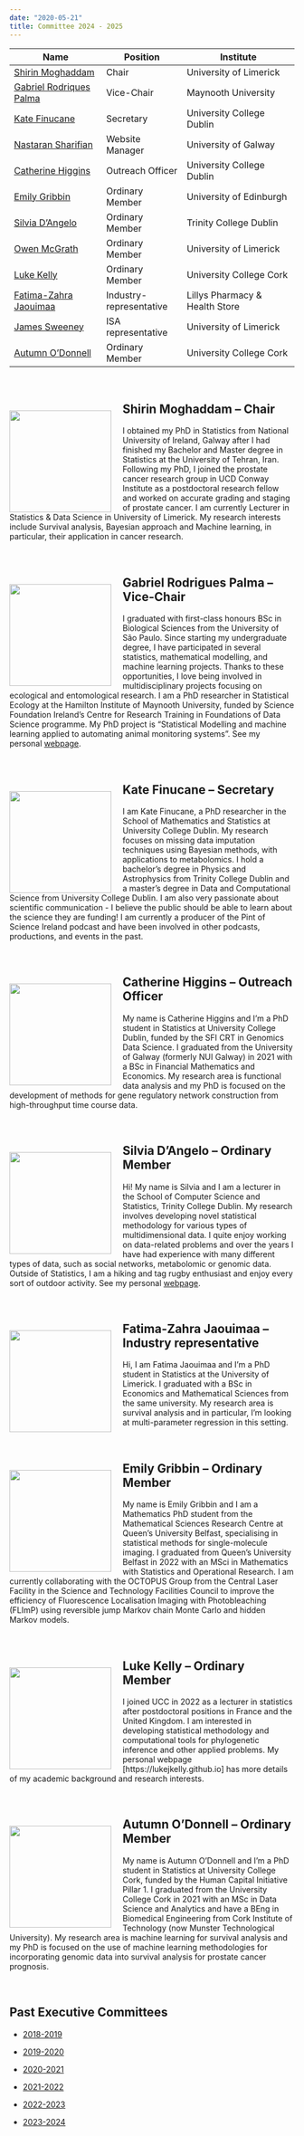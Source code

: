 ```yaml
---
date: "2020-05-21"
title: Committee 2024 - 2025
---
```

<style type="text/css">
html {
  scroll-behavior: smooth;
}

#myBtn {
  display: none; /* Hidden by default */
  position: fixed; /* Fixed/sticky position */
  bottom: 20px; /* Place the button at the bottom of the page */
  right: 30px; /* Place the button 30px from the right */
  z-index: 99; /* Make sure it does not overlap */
  border: none; /* Remove borders */
  outline: none; /* Remove outline */
  background-color: #256439; /* Set a background color */
  color: white; /* Text color */
  cursor: pointer; /* Add a mouse pointer on hover */
  padding: 15px; /* Some padding */
  border-radius: 10px; /* Rounded corners */
  font-size: 16px; /* Increase font size */
  font-family: "Merriweather", Times, Georgia, serif;
}

#myBtn:hover {
  background-color: rgba(37, 100, 57, 0.7); /* Add a dark-grey background on hover */
}

</style>

<button onclick="topFunction()" id="myBtn" title="Go to top">Back to top</button>

| **Name**                           | **Position**                    | **Institute**                              |
|------------------------------------|--------------------------------|--------------------------------------------|
| <a href="#Shirin">Shirin Moghaddam</a>                   | Chair                          | University of Limerick                     |
| <a href="#Gabriel">Gabriel Rodriques Palma</a>            | Vice-Chair                     | Maynooth University                        |
| <a href="#Kate">Kate Finucane</a>                      | Secretary                      | University College Dublin                  |
| <a href="#Nastaran">Nastaran Sharifian</a>                 | Website Manager                | University of Galway                       |
| <a href="#Catherine">Catherine Higgins</a>                  | Outreach Officer               | University College Dublin                  |
| <a href="#Emily">Emily Gribbin</a>                      | Ordinary Member                | University of Edinburgh                    |
| <a href="#Silvia">Silvia D'Angelo</a>                    | Ordinary Member                | Trinity College Dublin                     |
| <a href="#Owen">Owen McGrath</a>                       | Ordinary Member                | University of Limerick       |
| <a href="#Luke">Luke Kelly</a>                        | Ordinary Member                | University College Cork                   |
| <a href="#Fatima">Fatima-Zahra Jaouimaa</a>              | Industry-representative        | Lillys Pharmacy & Health Store    |
| <a href="#James">James Sweeney</a>                      | ISA representative             | University of Limerick                     |
| <a href="#Autumn">Autumn O'Donnell</a>                   | Ordinary Member                | University College Cork                            |

<br>

## <img src="pic_shirin_mog.png" width="180px" height="180px" align="left" style="margin:15px 20px 0px 0px"><a name="Shirin"></a> Shirin Moghaddam -- Chair
I obtained my PhD in Statistics from National University of Ireland, Galway after I had finished my Bachelor and Master degree in Statistics at the University of Tehran, Iran. Following my PhD, I joined the prostate cancer research group in UCD Conway Institute as a postdoctoral research fellow and worked on accurate grading and staging of prostate cancer. I am currently Lecturer in Statistics & Data Science in University of Limerick. My research interests include Survival analysis, Bayesian approach and Machine learning, in particular, their application in cancer research.

<br>


## <img src="pic_gabriel.png" width="180px" height="180px" align="left" style="margin:15px 20px 0px 0px"><a name="Gabriel"></a> Gabriel Rodrigues Palma -- Vice-Chair
I graduated with first-class honours BSc in Biological Sciences from the University of São Paulo. Since starting my undergraduate degree, I have participated in several statistics, mathematical modelling, and machine learning projects. Thanks to these opportunities, I love being involved in multidisciplinary projects focusing on ecological and entomological research. I am a PhD researcher in Statistical Ecology at the Hamilton Institute of Maynooth University, funded by Science Foundation Ireland’s Centre for Research Training in Foundations of Data Science programme. My PhD project is “Statistical Modelling and machine learning applied to automating animal monitoring systems”. See my personal [webpage](https://gabrielrpalma.com).

<br>

## <img src="pic_Kate_Finucane.png" width="180px" height="180px" align="left" style="margin:15px 20px 0px 0px"><a name="Kate"></a> Kate Finucane -- Secretary

I am Kate Finucane, a PhD researcher in the School of Mathematics and Statistics at University College Dublin. My research focuses on missing data imputation techniques using Bayesian methods, with applications to metabolomics. I hold a bachelor's degree in Physics and Astrophysics from Trinity College Dublin and a master's degree in Data and Computational Science from University College Dublin. I am also very passionate about scientific communication - I believe the public should be able to learn about the science they are funding! I am currently a producer of the Pint of Science Ireland podcast and have been involved in other podcasts, productions, and events in the past.

<br>

## <img src="pic_Catherine_Higgins.png" width="180px" height="180px" align="left" style="margin:15px 20px 0px 0px"><a name="Catherine"></a> Catherine Higgins -- Outreach Officer
My name is Catherine Higgins and I’m a PhD student in Statistics at University College Dublin, funded by the SFI CRT in Genomics Data Science. I graduated from the University of Galway (formerly NUI Galway) in 2021 with a BSc in Financial Mathematics and Economics. My research area is functional data analysis and my PhD is focused on the development of methods for gene regulatory network construction from high-throughput time course data.

<br>

## <img src="pic_silvia_new.png" width="180px" height="180px" align="left" style="margin:15px 20px 0px 0px"><a name="Silvia"></a> Silvia D'Angelo -- Ordinary Member
Hi! My name is Silvia and I am a lecturer in the School of Computer Science and Statistics, Trinity College Dublin. My research involves developing novel statistical methodology for various types of multidimensional data. I quite enjoy working on data-related problems and over the years I have had experience with many different types of data, such as social networks, metabolomic or genomic data. Outside of Statistics, I am a hiking and tag rugby enthusiast and enjoy every sort of outdoor activity. See my personal [webpage](https://silviadangelo.github.io/).

<br>

## <img src="pic_fatima_jao.png" width="180px" height="180px" align="left" style="margin:15px 20px 0px 0px"><a name="Fatima"></a> Fatima-Zahra Jaouimaa -- Industry representative
Hi, I am Fatima Jaouimaa and I’m a PhD student in Statistics at the University of Limerick. I graduated with a BSc in Economics and Mathematical Sciences from the same university. My research area is survival analysis and in particular, I’m looking at multi-parameter regression in this setting.


<br>

## <img src="pic_emily_gribbin.png" width="180px" height="180px" align="left" style="margin:15px 20px 0px 0px"><a name="Emily"></a> Emily Gribbin -- Ordinary Member
My name is Emily Gribbin and I am a Mathematics PhD student from the Mathematical Sciences Research Centre at Queen’s University Belfast, specialising in statistical methods for single-molecule imaging. I graduated from Queen’s University Belfast in 2022 with an MSci in Mathematics with Statistics and Operational Research. I am currently collaborating with the OCTOPUS Group from the Central Laser Facility in the Science and Technology Facilities Council to improve the efficiency of Fluorescence Localisation Imaging with Photobleaching (FLImP) using  reversible jump Markov chain Monte Carlo and hidden Markov models.

<br>

## <img src="pic_Luke_kelly.png" width="180px" height="180px" align="left" style="margin:15px 20px 0px 0px"><a name="Luke"></a> Luke Kelly -- Ordinary Member
I joined UCC in 2022 as a lecturer in statistics after postdoctoral positions in France and the United Kingdom. I am interested in developing statistical methodology and computational tools for phylogenetic inference and other applied problems. My personal webpage [https://lukejkelly.github.io] has more details of my academic background and research interests.

<br>

## <img src="pic_authumn.png" width="180px" height="180px" align="left" style="margin:15px 20px 0px 0px"><a name="Autumn"></a> Autumn O’Donnell -- Ordinary Member
My name is Autumn O’Donnell and I’m a PhD student in Statistics at University College Cork, funded by the Human Capital Initiative Pillar 1. I graduated from the University College Cork in 2021 with an MSc in Data Science and Analytics and have a BEng in Biomedical Engineering from Cork Institute of Technology (now Munster Technological University). My research area is machine learning for survival analysis and my PhD is focused on the use of machine learning methodologies for incorporating genomic data into survival analysis for prostate cancer prognosis.

<br>

## Past Executive Committees
  * [2018-2019](/pastcommittees/committee-2018-2019/)

  * [2019-2020](/pastcommittees/committee-2019-2020/)

  * [2020-2021](/pastcommittees/committee-2020-2021/)

  * [2021-2022](/pastcommittees/committee-2021-2022/)
  
  * [2022-2023](/pastcommittees/committee-2022-2023/)
  
  * [2023-2024](/pastcommittees/committee-2023-2024/)




<script>
// When the user scrolls down 20px from the top of the document, show the button
window.onscroll = function() {scrollFunction()};

function scrollFunction() {
  if (document.body.scrollTop > 20 || document.documentElement.scrollTop > 20) {
    document.getElementById("myBtn").style.display = "block";
  } else {
    document.getElementById("myBtn").style.display = "none";
  }
}

// When the user clicks on the button, scroll to the top of the document
function topFunction() {
  document.body.scrollTop = 0;
  document.documentElement.scrollTop = 0;
}
</script>

